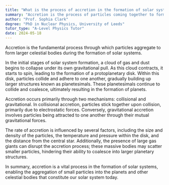 ```yaml
---
title: "What is the process of accretion in the formation of solar systems?"
summary: "Accretion is the process of particles coming together to form larger bodies in the formation of solar systems."
author: "Prof. Sophia Clark"
degree: "PhD in Nuclear Physics, University of Leeds"
tutor_type: "A-Level Physics Tutor"
date: 2024-05-18
---
```


Accretion is the fundamental process through which particles aggregate to form larger celestial bodies during the formation of solar systems.

In the initial stages of solar system formation, a cloud of gas and dust begins to collapse under its own gravitational pull. As this cloud contracts, it starts to spin, leading to the formation of a protoplanetary disk. Within this disk, particles collide and adhere to one another, gradually building up larger structures known as planetesimals. These planetesimals continue to collide and coalesce, ultimately resulting in the formation of planets.

Accretion occurs primarily through two mechanisms: collisional and gravitational. In collisional accretion, particles stick together upon collision, primarily due to electrostatic forces. Conversely, gravitational accretion involves particles being attracted to one another through their mutual gravitational forces.

The rate of accretion is influenced by several factors, including the size and density of the particles, the temperature and pressure within the disk, and the distance from the central star. Additionally, the presence of large gas giants can disrupt the accretion process; these massive bodies may scatter smaller particles, hindering their ability to coalesce into larger planetary structures.

In summary, accretion is a vital process in the formation of solar systems, enabling the aggregation of small particles into the planets and other celestial bodies that constitute our solar system today.
    